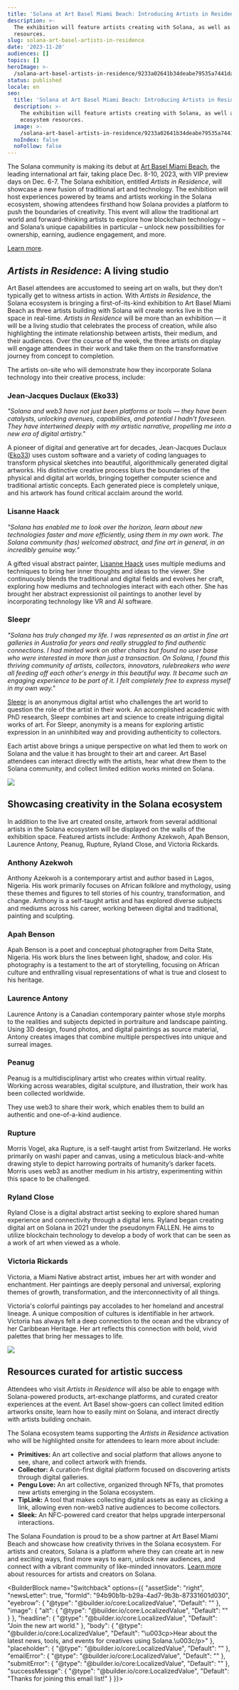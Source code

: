 ```yaml
---
title: 'Solana at Art Basel Miami Beach: Introducing Artists in Residence'
description: >-
  The exhibition will feature artists creating with Solana, as well as ecosystem
  resources.
slug: solana-art-basel-artists-in-residence
date: '2023-11-20'
audiences: []
topics: []
heroImage: >-
  /solana-art-basel-artists-in-residence/9233a02641b34deabe79535a7441da34.jpg
status: published
locale: en
seo:
  title: 'Solana at Art Basel Miami Beach: Introducing Artists in Residence'
  description: >-
    The exhibition will feature artists creating with Solana, as well as
    ecosystem resources.
  image: >-
    /solana-art-basel-artists-in-residence/9233a02641b34deabe79535a7441da34.jpg
  noIndex: false
  noFollow: false
---
```


The Solana community is making its debut at [Art Basel Miami Beach](https://www.artbasel.com/miami-beach), the leading international art fair, taking place Dec. 8-10, 2023, with VIP preview days on Dec. 6-7. The Solana exhibition, entitled _Artists in Residence_, will showcase a new fusion of traditional art and technology. The exhibition will host experiences powered by teams and artists working in the Solana ecosystem, showing attendees firsthand how Solana provides a platform to push the boundaries of creativity. This event will allow the traditional art world and forward-thinking artists to explore how blockchain technology – and Solana’s unique capabilities in particular – unlock new possibilities for ownership, earning, audience engagement, and more. 

[Learn more](https://solana.com/art-basel).

## **_Artists in Residence_: A living studio**

Art Basel attendees are accustomed to seeing art on walls, but they don’t typically get to witness artists in action. With _Artists in Residence_, the Solana ecosystem is bringing a first-of-its-kind exhibition to Art Basel Miami Beach as three artists building with Solana will create works live in the space in real-time. _Artists in Residence_ will be more than an exhibition — it will be a living studio that celebrates the process of creation, while also highlighting the intimate relationship between artists, their medium, and their audiences. Over the course of the week, the three artists on display will engage attendees in their work and take them on the transformative journey from concept to completion.

The artists on-site who will demonstrate how they incorporate Solana technology into their creative process, include:

### Jean-Jacques Duclaux (Eko33)

_"Solana and web3 have not just been platforms or tools — they have been catalysts, unlocking avenues, capabilities, and potential I hadn't foreseen. They have intertwined deeply with my artistic narrative, propelling me into a new era of digital artistry."_

A pioneer of digital and generative art for decades, Jean-Jacques Duclaux ([Eko33](https://www.eko33.com/)) uses custom software and a variety of coding languages to transform physical sketches into beautiful, algorithmically generated digital artworks. His distinctive creative process blurs the boundaries of the physical and digital art worlds, bringing together computer science and traditional artistic concepts. Each generated piece is completely unique, and his artwork has found critical acclaim around the world.

### Lisanne Haack

_"Solana has enabled me to look over the horizon, learn about new technologies faster and more efficiently, using them in my own work. The Solana community (has) welcomed abstract, and fine art in general, in an incredibly genuine way."_

A gifted visual abstract painter, [Lisanne Haack](https://www.lisannehaack.art/) uses multiple mediums and techniques to bring her inner thoughts and ideas to the viewer. She continuously blends the traditional and digital fields and evolves her craft, exploring how mediums and technologies interact with each other. She has brought her abstract expressionist oil paintings to another level by incorporating technology like VR and AI software. 

### Sleepr

_"Solana has truly changed my life. I was represented as an artist in fine art galleries in Australia for years and really struggled to find authentic connections. I had minted work on other chains but found no user base who were interested in more than just a transaction. On Solana, I found this thriving community of artists, collectors, innovators, rulebreakers who were all feeding off each other's energy in this beautiful way. It became such an engaging experience to be part of it. I felt completely free to express myself in my own way."_

[Sleepr](https://www.sleepr.art/) is an anonymous digital artist who challenges the art world to question the role of the artist in their work. An accomplished academic with PhD research, Sleepr combines art and science to create intriguing digital works of art. For Sleepr, anonymity is a means for exploring artistic expression in an uninhibited way and providing authenticity to collectors.

Each artist above brings a unique perspective on what led them to work on Solana and the value it has brought to their art and career. Art Basel attendees can interact directly with the artists, hear what drew them to the Solana community, and collect limited edition works minted on Solana.

![](/solana-art-basel-artists-in-residence/image-1.jpg)

## Showcasing creativity in the Solana ecosystem

In addition to the live art created onsite, artwork from several additional artists in the Solana ecosystem will be displayed on the walls of the exhibition space. Featured artists include: Anthony Azekwoh, Apah Benson, Laurence Antony, Peanug, Rupture, Ryland Close, and Victoria Rickards.

### Anthony Azekwoh

Anthony Azekwoh is a contemporary artist and author based in Lagos, Nigeria. His work primarily focuses on African folklore and mythology, using these themes and figures to tell stories of his country, transformation, and change. Anthony is a self-taught artist and has explored diverse subjects and mediums across his career, working between digital and traditional, painting and sculpting.

### Apah Benson

Apah Benson is a poet and conceptual photographer from Delta State, Nigeria. His work blurs the lines between light, shadow, and color. His photography is a testament to the art of storytelling, focusing on African culture and enthralling visual representations of what is true and closest to his heritage.

### Laurence Antony

Laurence Antony is a Canadian contemporary painter whose style morphs to the realities and subjects depicted in portraiture and landscape painting. Using 3D design, found photos, and digital paintings as source material, Antony creates images that combine multiple perspectives into unique and surreal images.

### Peanug

Peanug is a multidisciplinary artist who creates within virtual reality. Working across wearables, digital sculpture, and illustration, their work has been collected worldwide. 

They use web3 to share their work, which enables them to build an authentic and one-of-a-kind audience.

### Rupture

Morris Vogel, aka Rupture, is a self-taught artist from Switzerland. He works primarily on washi paper and canvas, using a meticulous black-and-white drawing style to depict harrowing portraits of humanity’s darker facets. Morris uses web3 as another medium in his artistry, experimenting within this space to be challenged. 

### Ryland Close 

Ryland Close is a digital abstract artist seeking to explore shared human experience and connectivity through a digital lens. Ryland began creating digital art on Solana in 2021 under the pseudonym FALLEN. He aims to utilize blockchain technology to develop a body of work that can be seen as a work of art when viewed as a whole. 

### Victoria Rickards

Victoria, a Miami Native abstract artist, imbues her art with wonder and enchantment. Her paintings are deeply personal and universal, exploring themes of growth, transformation, and the interconnectivity of all things. 

Victoria's colorful paintings pay accolades to her homeland and ancestral lineage. A unique composition of cultures is identifiable in her artwork. Victoria has always felt a deep connection to the ocean and the vibrancy of her Caribbean Heritage. Her art reflects this connection with bold, vivid palettes that bring her messages to life.

![](/solana-art-basel-artists-in-residence/image-2.jpg)

## Resources curated for artistic success

Attendees who visit _Artists in Residence_ will also be able to engage with Solana-powered products, art-exchange platforms, and curated creator experiences at the event. Art Basel show-goers can collect limited edition artworks onsite, learn how to easily mint on Solana, and interact directly with artists building onchain.

The Solana ecosystem teams supporting the _Artists in Residence_ activation who will be highlighted onsite for attendees to learn more about include:

-   **Primitives:** An art collective and social platform that allows anyone to see, share, and collect artwork with friends.
-   **Collector:** A curation-first digital platform focused on discovering artists through digital galleries.
-   **Pengu Love:** An art collective, organized through NFTs, that promotes new artists emerging in the Solana ecosystem.
-   **TipLink:** A tool that makes collecting digital assets as easy as clicking a link, allowing even non-web3 native audiences to become collectors.
-   **Sleek:** An NFC-powered card creator that helps upgrade interpersonal interactions.

The Solana Foundation is proud to be a show partner at Art Basel Miami Beach and showcase how creativity thrives in the Solana ecosystem. For artists and creators, Solana is a platform where they can create art in new and exciting ways, find more ways to earn, unlock new audiences, and connect with a vibrant community of like-minded innovators. [Learn more](https://solana.com/solutions/artists-creators) about resources for artists and creators on Solana.

<BuilderBlock name="Switchback" options={{
  "assetSide": "right",
  "newsLetter": true,
  "formId": "94b90b1b-b29a-4ad7-9b3b-87331601d030",
  "eyebrow": {
    "@type": "@builder.io/core:LocalizedValue",
    "Default": ""
  },
  "image": {
    "alt": {
      "@type": "@builder.io/core:LocalizedValue",
      "Default": ""
    }
  },
  "headline": {
    "@type": "@builder.io/core:LocalizedValue",
    "Default": "Join the new art world."
  },
  "body": {
    "@type": "@builder.io/core:LocalizedValue",
    "Default": "\u003cp>Hear about the latest news, tools, and events for creatives using Solana.\u003c/p>"
  },
  "placeholder": {
    "@type": "@builder.io/core:LocalizedValue",
    "Default": ""
  },
  "emailError": {
    "@type": "@builder.io/core:LocalizedValue",
    "Default": ""
  },
  "submitError": {
    "@type": "@builder.io/core:LocalizedValue",
    "Default": ""
  },
  "successMessge": {
    "@type": "@builder.io/core:LocalizedValue",
    "Default": "Thanks for joining this email list!"
  }
}}>

</BuilderBlock>
